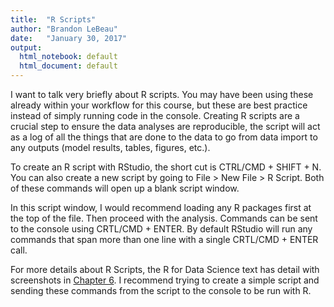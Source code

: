 ```yaml
---
title:  "R Scripts"
author: "Brandon LeBeau"
date:   "January 30, 2017"
output:
  html_notebook: default
  html_document: default
---
```


I want to talk very briefly about R scripts. You may have been using these already within your workflow for this course, but these are best practice instead of simply running code in the console. Creating R scripts are a crucial step to ensure the data analyses are reproducible, the script will act as a log of all the things that are done to the data to go from data import to any outputs (model results, tables, figures, etc.). 

To create an R script with RStudio, the short cut is CTRL/CMD + SHIFT + N. You can also create a new script by going to File > New File > R Script. Both of these commands will open up a blank script window. 

In this script window, I would recommend loading any R packages first at the top of the file. Then proceed with the analysis. Commands can be sent to the console using CRTL/CMD + ENTER. By default RStudio will run any commands that span more than one line with a single CRTL/CMD + ENTER call. 

For more details about R Scripts, the R for Data Science text has detail with screenshots in [Chapter 6](http://r4ds.had.co.nz/workflow-scripts.html). I recommend trying to create a simple script and sending these commands from the script to the console to be run with R.


